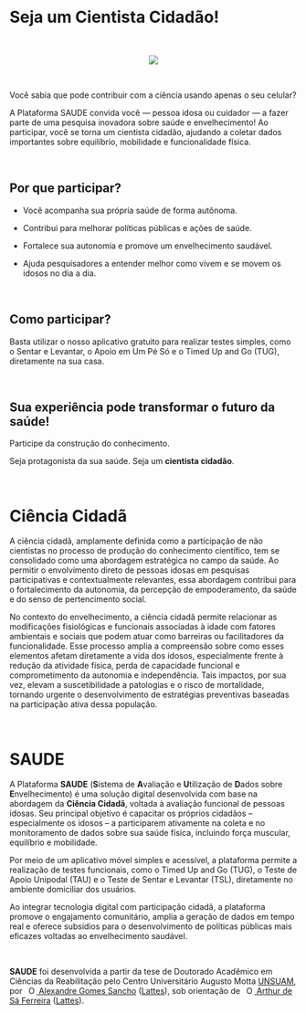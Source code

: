 <br>

# **Seja um Cientista Cidadão!**

<br>

<center>
![](imagens/citizenscience.png)
</center>

<br>

Você sabia que pode contribuir com a ciência usando apenas o seu celular?

A Plataforma SAUDE convida você — pessoa idosa ou cuidador — a fazer parte de uma pesquisa inovadora sobre saúde e envelhecimento! Ao participar, você se torna um cientista cidadão, ajudando a coletar dados importantes sobre equilíbrio, mobilidade e funcionalidade física.

<br>

## Por que participar?

- Você acompanha sua própria saúde de forma autônoma.

- Contribui para melhorar políticas públicas e ações de saúde.

- Fortalece sua autonomia e promove um envelhecimento saudável.

- Ajuda pesquisadores a entender melhor como vivem e se movem os idosos no dia a dia.

<br>

## Como participar?

Basta utilizar o nosso aplicativo gratuito para realizar testes simples, como o Sentar e Levantar, o Apoio em Um Pé Só e o Timed Up and Go (TUG), diretamente na sua casa.

<br>

## Sua experiência pode transformar o futuro da saúde!

Participe da construção do conhecimento.

Seja protagonista da sua saúde. Seja um **cientista cidadão**.

<br>

# **Ciência Cidadã**

A ciência cidadã, amplamente definida como a participação de não cientistas no processo de produção do conhecimento científico, tem se consolidado como uma abordagem estratégica no campo da saúde. Ao permitir o envolvimento direto de pessoas idosas em pesquisas participativas e contextualmente relevantes, essa abordagem contribui para o fortalecimento da autonomia, da percepção de empoderamento, da saúde e do senso de pertencimento social.

No contexto do envelhecimento, a ciência cidadã permite relacionar as modificações fisiológicas e funcionais associadas à idade com fatores ambientais e sociais que podem atuar como barreiras ou facilitadores da funcionalidade. Esse processo amplia a compreensão sobre como esses elementos afetam diretamente a vida dos idosos, especialmente frente à redução da atividade física, perda de capacidade funcional e comprometimento da autonomia e independência. Tais impactos, por sua vez, elevam a suscetibilidade a patologias e o risco de mortalidade, tornando urgente o desenvolvimento de estratégias preventivas baseadas na participação ativa dessa população.

<br>

# **SAUDE**

A Plataforma **SAUDE** (**S**istema de **A**valiação e **U**tilização de **D**ados sobre **E**nvelhecimento) é uma solução digital desenvolvida com base na abordagem da **Ciência Cidadã**, voltada à avaliação funcional de pessoas idosas. Seu principal objetivo é capacitar os próprios cidadãos – especialmente os idosos – a participarem ativamente na coleta e no monitoramento de dados sobre sua saúde física, incluindo força muscular, equilíbrio e mobilidade.

Por meio de um aplicativo móvel simples e acessível, a plataforma permite a realização de testes funcionais, como o Timed Up and Go (TUG), o Teste de Apoio Unipodal (TAU) e o Teste de Sentar e Levantar (TSL), diretamente no ambiente domiciliar dos usuários.

Ao integrar tecnologia digital com participação cidadã, a plataforma promove o engajamento comunitário, amplia a geração de dados em tempo real e oferece subsídios para o desenvolvimento de políticas públicas mais eficazes voltadas ao envelhecimento saudável.

<br>

  **SAUDE** foi desenvolvida a partir da tese de Doutorado Acadêmico em Ciências da Reabilitação pelo Centro Universitário Augusto Motta [UNSUAM](https://hs.unisuam.edu.br/ppgcr-ciencias-da-reabilitacao), por <a id="cy-effective-orcid-url" class="underline" href="https://orcid.org/0000-0003-1902-7257" target="orcid.widget" rel="me noopener noreferrer" style="vertical-align: baseline;"> <img src="https://orcid.org/sites/default/files/images/orcid_16x16.png" style="width: 1em; margin-inline-start: 0.5em" alt="ORCID iD icon"/> Alexandre Gomes Sancho</a> ([Lattes](http://lattes.cnpq.br/9275662393258083)), sob orientação de <a id="cy-effective-orcid-url" class="underline" href="https://orcid.org/0000-0001-7014-2002" target="orcid.widget" rel="me noopener noreferrer" style="vertical-align: baseline;"> <img src="https://orcid.org/sites/default/files/images/orcid_16x16.png" style="width: 1em; margin-inline-start: 0.5em" alt="ORCID iD icon"/> Arthur de Sá Ferreira</a> ([Lattes](http://lattes.cnpq.br/5432142731317894)).

<br>
